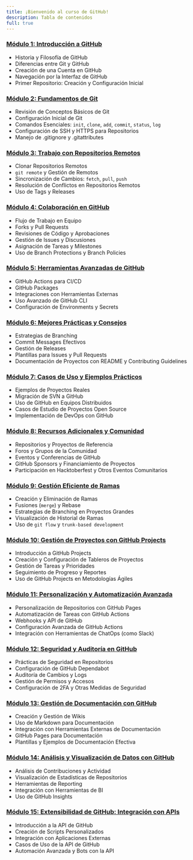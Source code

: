 ```yaml
---
title: ¡Bienvenido al curso de GitHub! 
description: Tabla de contenidos
full: true
---
```


### [Módulo 1: Introducción a GitHub](https://www.notion.so/M-dulo-1-Introducci-n-a-GitHub-2e0f1c1294f342af96a6c11a9efdac45?pvs=21)

- Historia y Filosofía de GitHub
- Diferencias entre Git y GitHub
- Creación de una Cuenta en GitHub
- Navegación por la Interfaz de GitHub
- Primer Repositorio: Creación y Configuración Inicial

### [Módulo 2: Fundamentos de Git](https://www.notion.so/M-dulo-2-Fundamentos-de-Git-73d13ef6cfeb409ab01cf6698dda24f0?pvs=21)

- Revisión de Conceptos Básicos de Git
- Configuración Inicial de Git
- Comandos Esenciales: `init`, `clone`, `add`, `commit`, `status`, `log`
- Configuración de SSH y HTTPS para Repositorios
- Manejo de .gitignore y .gitattributes

### [Módulo 3: Trabajo con Repositorios Remotos](https://www.notion.so/M-dulo-3-Trabajo-con-Repositorios-Remotos-a79c5a03d21a4771af1cfbe731c5af63?pvs=21)

- Clonar Repositorios Remotos
- `git remote` y Gestión de Remotos
- Sincronización de Cambios: `fetch`, `pull`, `push`
- Resolución de Conflictos en Repositorios Remotos
- Uso de Tags y Releases

### [Módulo 4: Colaboración en GitHub](https://www.notion.so/M-dulo-4-Colaboraci-n-en-GitHub-98734ad663634d9cbe6f5c3b9bbc0a9e?pvs=21)

- Flujo de Trabajo en Equipo
- Forks y Pull Requests
- Revisiones de Código y Aprobaciones
- Gestión de Issues y Discusiones
- Asignación de Tareas y Milestones
- Uso de Branch Protections y Branch Policies

### [Módulo 5: Herramientas Avanzadas de GitHub](https://www.notion.so/M-dulo-5-Herramientas-Avanzadas-de-GitHub-c6a09b636b744ec39a4a299f91c68b52?pvs=21)

- GitHub Actions para CI/CD
- GitHub Packages
- Integraciones con Herramientas Externas
- Uso Avanzado de GitHub CLI
- Configuración de Environments y Secrets

### [Módulo 6: Mejores Prácticas y Consejos](https://www.notion.so/M-dulo-6-Mejores-Pr-cticas-y-Consejos-1d3e2e0190da4b8fa093ffc1a27e0a24?pvs=21)

- Estrategias de Branching
- Commit Messages Efectivos
- Gestión de Releases
- Plantillas para Issues y Pull Requests
- Documentación de Proyectos con README y Contributing Guidelines

### [Módulo 7: Casos de Uso y Ejemplos Prácticos](https://www.notion.so/M-dulo-7-Casos-de-Uso-y-Ejemplos-Pr-cticos-1a3da17ada474463aed7b1d5ab0ded3f?pvs=21)

- Ejemplos de Proyectos Reales
- Migración de SVN a GitHub
- Uso de GitHub en Equipos Distribuidos
- Casos de Estudio de Proyectos Open Source
- Implementación de DevOps con GitHub

### [Módulo 8: Recursos Adicionales y Comunidad](https://www.notion.so/M-dulo-8-Recursos-Adicionales-y-Comunidad-2805e845837447aba0044f28fca843cc?pvs=21)

- Repositorios y Proyectos de Referencia
- Foros y Grupos de la Comunidad
- Eventos y Conferencias de GitHub
- GitHub Sponsors y Financiamiento de Proyectos
- Participación en Hacktoberfest y Otros Eventos Comunitarios

### [Módulo 9: Gestión Eficiente de Ramas](https://www.notion.so/M-dulo-9-Gesti-n-Eficiente-de-Ramas-c7fb52ea1e1c41a8814ac571d949e665?pvs=21)

- Creación y Eliminación de Ramas
- Fusiones (`merge`) y Rebase
- Estrategias de Branching en Proyectos Grandes
- Visualización de Historial de Ramas
- Uso de `git flow` y `trunk-based development`

### [Módulo 10: Gestión de Proyectos con GitHub Projects](https://www.notion.so/M-dulo-10-Gesti-n-de-Proyectos-con-GitHub-Projects-3fc52616cdd1451cb80a3d2fbc92631e?pvs=21)

- Introducción a GitHub Projects
- Creación y Configuración de Tableros de Proyectos
- Gestión de Tareas y Prioridades
- Seguimiento de Progreso y Reportes
- Uso de GitHub Projects en Metodologías Ágiles

### [Módulo 11: Personalización y Automatización Avanzada](https://www.notion.so/M-dulo-11-Personalizaci-n-y-Automatizaci-n-Avanzada-5cd87639f69040bcaeec8cab0022d16b?pvs=21)

- Personalización de Repositorios con GitHub Pages
- Automatización de Tareas con GitHub Actions
- Webhooks y API de GitHub
- Configuración Avanzada de GitHub Actions
- Integración con Herramientas de ChatOps (como Slack)

### [Módulo 12: Seguridad y Auditoría en GitHub](https://www.notion.so/M-dulo-12-Seguridad-y-Auditor-a-en-GitHub-227a1aaee74f4ba3bd801e775fb53240?pvs=21)

- Prácticas de Seguridad en Repositorios
- Configuración de GitHub Dependabot
- Auditoría de Cambios y Logs
- Gestión de Permisos y Accesos
- Configuración de 2FA y Otras Medidas de Seguridad

### [Módulo 13: Gestión de Documentación con GitHub](https://www.notion.so/M-dulo-13-Gesti-n-de-Documentaci-n-con-GitHub-c83c8df999a5439b9b4d79631bdfb6b9?pvs=21)

- Creación y Gestión de Wikis
- Uso de Markdown para Documentación
- Integración con Herramientas Externas de Documentación
- GitHub Pages para Documentación
- Plantillas y Ejemplos de Documentación Efectiva

### [Módulo 14: Análisis y Visualización de Datos con GitHub](https://www.notion.so/M-dulo-14-An-lisis-y-Visualizaci-n-de-Datos-con-GitHub-99acc6ce93804b6bbbdf26e5eb03e649?pvs=21)

- Análisis de Contribuciones y Actividad
- Visualización de Estadísticas de Repositorios
- Herramientas de Reporting
- Integración con Herramientas de BI
- Uso de GitHub Insights

### [Módulo 15: Extensibilidad de GitHub: Integración con APIs](https://www.notion.so/M-dulo-15-Extensibilidad-de-GitHub-Integraci-n-con-APIs-f113134bd7c84cbb99db3b8ee0afbba5?pvs=21)

- Introducción a la API de GitHub
- Creación de Scripts Personalizados
- Integración con Aplicaciones Externas
- Casos de Uso de la API de GitHub
- Automación Avanzada y Bots con la API